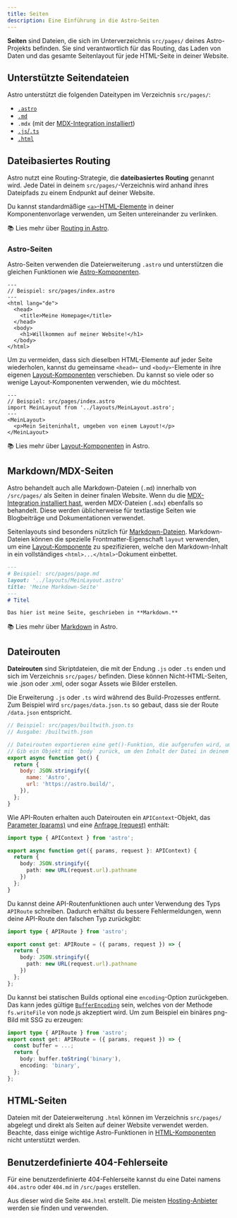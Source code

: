 ```yaml
---
title: Seiten
description: Eine Einführung in die Astro-Seiten
---
```


**Seiten** sind Dateien, die sich im Unterverzeichnis `src/pages/` deines Astro-Projekts befinden. Sie sind verantwortlich für das Routing, das Laden von Daten und das gesamte Seitenlayout für jede HTML-Seite in deiner Website.

## Unterstützte Seitendateien 

Astro unterstützt die folgenden Dateitypen im Verzeichnis `src/pages/`:

- [`.astro`](#astro-seiten)
- [`.md`](#markdownmdx-seiten)
- `.mdx` (mit der [MDX-Integration installiert](/de/guides/integrations-guide/mdx/#installation))
- [`.js`/`.ts`](#dateirouten)
- [`.html`](#html-seiten)

## Dateibasiertes Routing

Astro nutzt eine Routing-Strategie, die **dateibasiertes Routing** genannt wird. Jede Datei in deinem `src/pages/`-Verzeichnis wird anhand ihres Dateipfads zu einem Endpunkt auf deiner Website.

Du kannst standardmäßige [`<a>`-HTML-Elemente](https://developer.mozilla.org/en-US/docs/Web/HTML/Element/a) in deiner Komponentenvorlage verwenden, um Seiten untereinander zu verlinken.

📚 Lies mehr über [Routing in Astro](/de/guides/routing/).

### Astro-Seiten

Astro-Seiten verwenden die Dateierweiterung `.astro` und unterstützen die gleichen Funktionen wie [Astro-Komponenten](/de/basics/astro-components/).

```astro
---
// Beispiel: src/pages/index.astro
---
<html lang="de">
  <head>
    <title>Meine Homepage</title>
  </head>
  <body>
    <h1>Willkommen auf meiner Website!</h1>
  </body>
</html>
```

Um zu vermeiden, dass sich dieselben HTML-Elemente auf jeder Seite wiederholen, kannst du gemeinsame `<head>`- und `<body>`-Elemente in ihre eigenen [Layout-Komponenten](/de/basics/layouts/) verschieben. Du kannst so viele oder so wenige Layout-Komponenten verwenden, wie du möchtest.

```astro {3} /</?MeinLayout>/
---
// Beispiel: src/pages/index.astro
import MeinLayout from '../layouts/MeinLayout.astro';
---
<MeinLayout>
  <p>Mein Seiteninhalt, umgeben von einem Layout!</p>
</MeinLayout>
```

📚 Lies mehr über [Layout-Komponenten](/de/basics/layouts/) in Astro.

## Markdown/MDX-Seiten

Astro behandelt auch alle Markdown-Dateien (`.md`) innerhalb von `/src/pages/` als Seiten in deiner finalen Website. Wenn du die [MDX-Integration installiert hast](/de/guides/integrations-guide/mdx/#installation), werden MDX-Dateien (`.mdx`) ebenfalls so behandelt. Diese werden üblicherweise für textlastige Seiten wie Blogbeiträge und Dokumentationen verwendet.

Seitenlayouts sind besonders nützlich für [Markdown-Dateien](#markdownmdx-seiten). Markdown-Dateien können die spezielle Frontmatter-Eigenschaft `layout` verwenden, um eine [Layout-Komponente](/de/basics/layouts/) zu spezifizieren, welche den Markdown-Inhalt in ein vollständiges `<html>...</html>`-Dokument einbettet.

```md {3}
---
# Beispiel: src/pages/page.md
layout: '../layouts/MeinLayout.astro'
title: 'Meine Markdown-Seite'
---
# Titel

Das hier ist meine Seite, geschrieben in **Markdown.**
```

📚 Lies mehr über [Markdown](/de/guides/markdown-content/) in Astro.


## Dateirouten

**Dateirouten** sind Skriptdateien, die mit der Endung `.js` oder `.ts` enden und sich im Verzeichnis `src/pages/` befinden. Diese können Nicht-HTML-Seiten, wie .json oder .xml, oder sogar Assets wie Bilder erstellen.

Die Erweiterung `.js` oder `.ts` wird während des Build-Prozesses entfernt. Zum Beispiel wird `src/pages/data.json.ts` so gebaut, dass sie der Route `/data.json` entspricht.

```js
// Beispiel: src/pages/builtwith.json.ts
// Ausgabe: /builtwith.json

// Dateirouten exportieren eine get()-Funktion, die aufgerufen wird, um die Datei zu erzeugen.
// Gib ein Objekt mit `body` zurück, um den Inhalt der Datei in deinem endgültigen Build zu speichern.
export async function get() {
  return {
    body: JSON.stringify({
      name: 'Astro',
      url: 'https://astro.build/',
    }),
  };
}
```

Wie API-Routen erhalten auch Dateirouten ein `APIContext`-Objekt, das [Parameter (params)](/de/reference/api-reference/#params) und eine [Anfrage (request)](https://developer.mozilla.org/en-US/docs/Web/API/Request) enthält:

```ts title="src/pages/request-path.json.ts"
import type { APIContext } from 'astro';

export async function get({ params, request }: APIContext) {
  return {
    body: JSON.stringify({
      path: new URL(request.url).pathname
    })
  };
}
```

Du kannst deine API-Routenfunktionen auch unter Verwendung des Typs `APIRoute` schreiben. Dadurch erhältst du bessere Fehlermeldungen, wenn deine API-Route den falschen Typ zurückgibt:

```ts title="src/pages/request-path.json.ts"
import type { APIRoute } from 'astro';

export const get: APIRoute = ({ params, request }) => {
  return {
    body: JSON.stringify({
      path: new URL(request.url).pathname
    })
  };
};
```

Du kannst bei statischen Builds optional eine `encoding`-Option zurückgeben. Das kann jedes gültige [`BufferEncoding`](https://github.com/DefinitelyTyped/DefinitelyTyped/blob/bdd02508ddb5eebcf701fdb8ffd6e84eabf47885/types/node/buffer.d.ts#L169) sein, welches von der Methode `fs.writeFile` von node.js akzeptiert wird. Um zum Beispiel ein binäres png-Bild mit SSG zu erzeugen:

```ts title="src/pages/image.png.ts" {7}
import type { APIRoute } from 'astro';
export const get: APIRoute = ({ params, request }) => {
  const buffer = ...;
  return {
    body: buffer.toString('binary'),
    encoding: 'binary',
  };
};
```

## HTML-Seiten

Dateien mit der Dateierweiterung `.html` können im Verzeichnis `src/pages/` abgelegt und direkt als Seiten auf deiner Website verwendet werden. Beachte, dass einige wichtige Astro-Funktionen in [HTML-Komponenten](/de/basics/astro-components/#html-components) nicht unterstützt werden.


## Benutzerdefinierte 404-Fehlerseite

Für eine benutzerdefinierte 404-Fehlerseite kannst du eine Datei namens `404.astro` oder `404.md` in `/src/pages` erstellen.

Aus dieser wird die Seite `404.html` erstellt. Die meisten [Hosting-Anbieter](/de/guides/deploy/) werden sie finden und verwenden.

